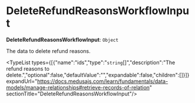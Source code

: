 
# DeleteRefundReasonsWorkflowInput

 **DeleteRefundReasonsWorkflowInput**: `Object`

The data to delete refund reasons.

<TypeList types={[{"name":"ids","type":"`string`[]","description":"The refund reasons to delete.","optional":false,"defaultValue":"","expandable":false,"children":[]}]} expandUrl="https://docs.medusajs.com/learn/fundamentals/data-models/manage-relationships#retrieve-records-of-relation" sectionTitle="DeleteRefundReasonsWorkflowInput"/>
